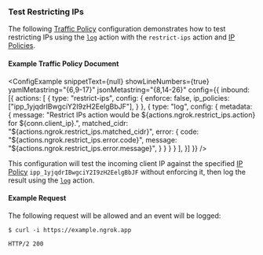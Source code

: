 
### Test Restricting IPs

The following [Traffic Policy](/docs/http/traffic-policy/index.mdx) 
configuration demonstrates how to test restricting IPs using the [`log`](/docs/http/traffic-policy/actions/log/) 
action with the `restrict-ips` action and [IP Policies](/docs/api/resources/ip-policies/).

#### Example Traffic Policy Document

<ConfigExample
  snippetText={null}
  showLineNumbers={true}
  yamlMetastring="{6,9-17}"
  jsonMetastring="{8,14-26}"
  config={{
    inbound: [{
      actions: [
        {
          type: "restrict-ips",
          config: {
            enforce: false,
            ip_policies: ["ipp_1yjqdrIBwgciY2I9zH2EelgBbJF"],
          }
        },
        {
          type: "log",
          config: {
            metadata: {
              message: "Restrict IPs action would be ${actions.ngrok.restrict_ips.action} for ${conn.client_ip}.",
              matched_cidr: "${actions.ngrok.restrict_ips.matched_cidr}",
              error: {
                code: "${actions.ngrok.restrict_ips.error.code}",
                message: "${actions.ngrok.restrict_ips.error.message}",
              }
            }
          }
        }
      ],
    }]
  }}
/>

This configuration will test the incoming client IP against the specified 
[IP Policy](/docs/api/resources/ip-policies/) `ipp_1yjqdrIBwgciY2I9zH2EelgBbJF` 
without enforcing it, then log the result using the [`log`](/docs/http/traffic-policy/actions/log/) 
action.

#### Example Request

The following request will be allowed and an event will be logged:

```shell
$ curl -i https://example.ngrok.app
```

```http
HTTP/2 200
```
